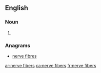 ==English==

===Noun===
{{head|en|plural|head=[[nerve]] [[fibers]]}}

# {{plural of|nerve fiber|lang=en}}

===Anagrams===
* [[nerve fibres#English|nerve fibres]]

[[ar:nerve fibers]]
[[ca:nerve fibers]]
[[fr:nerve fibers]]